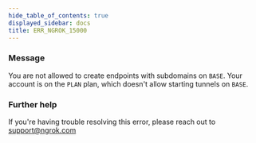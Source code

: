 ```yaml
---
hide_table_of_contents: true
displayed_sidebar: docs
title: ERR_NGROK_15000
---
```


### Message

You are not allowed to create endpoints with subdomains on `BASE`. Your account is on the `PLAN` plan, which doesn't allow starting tunnels on `BASE`.

<ErrorDetails />

### Further help

If you're having trouble resolving this error, please reach out to [support@ngrok.com](mailto:support@ngrok.com?subject=Help%20with%20ERR_NGROK_15000)
